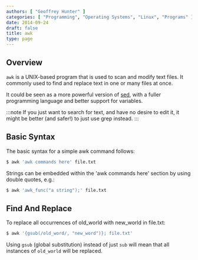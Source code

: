 ```yaml
---
authors: [ "Geoffrey Hunter" ]
categories: [ "Programming", "Operating Systems", "Linux", "Programs" ]
date: 2014-09-24
draft: false
title: awk
type: page
---
```


## Overview

`awk` is a UNIX-based program that is used to scan and modify text files. It commonly used to find and replace text in one or many files at once.

It could be seen as a more powerful version of [sed](/programming/operating-systems/linux/programs/sed), with a fuller programming language and better support for variables.

:::note
If you just want to search for text, and have no desire to edit it, it might be better (and safer!) to just use grep instead.
:::

## Basic Syntax

The basic syntax for a simple awk command follows:

```sh    
$ awk 'awk commands here' file.txt
```

Strings can be embedded within the 'awk commands here' section by using double quotes, e.g.:

```sh
$ awk 'awk_func("a string");' file.txt
```

## Find And Replace

To replace all occurrences of old_world with new_world in file.txt:

```sh    
$ awk '{gsub(/old_word/, "new_word")}; file.txt'
```

Using `gsub` (global substitution) instead of just `sub` will mean that all instances of `old_world` will be replaced.
